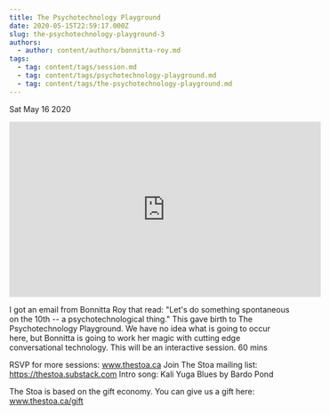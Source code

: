 ```yaml
---
title: The Psychotechnology Playground
date: 2020-05-15T22:59:17.000Z
slug: the-psychotechnology-playground-3
authors:
  - author: content/authors/bonnitta-roy.md
tags:
  - tag: content/tags/session.md
  - tag: content/tags/psychotechnology-playground.md
  - tag: content/tags/the-psychotechnology-playground.md
---
```






Sat May 16 2020

<iframe width="560" height="315" src="https://www.youtube.com/embed/F8B8zMbmLd4" title="The Psychotechnology Playground w/ Bonnitta Roy (May 1st, 2020)" frameborder="0" allow="accelerometer; autoplay; clipboard-write; encrypted-media; gyroscope; picture-in-picture" allowfullscreen ></iframe>

I got an email from Bonnitta Roy that read: "Let's do something spontaneous on the 10th -- a psychotechnological thing." This gave birth to The Psychotechnology Playground. We have no idea what is going to occur here, but Bonnitta is going to work her magic with cutting edge conversational technology. This will be an interactive session. 60 mins

RSVP for more sessions: www.thestoa.ca
Join The Stoa mailing list: https://thestoa.substack.com
Intro song: Kali Yuga Blues by Bardo Pond

The Stoa is based on the gift economy. You can give us a gift here: www.thestoa.ca/gift


